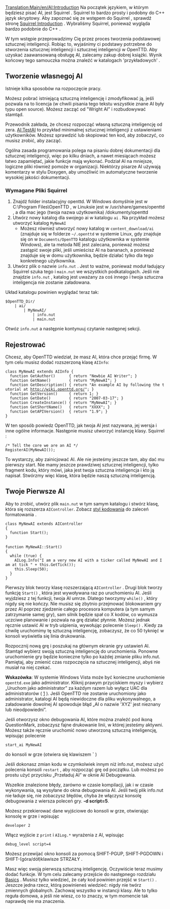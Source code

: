 [[Translation:Main/en/AI:Introduction]]<!--{{en/NoAI}}-->{{pl/NoAI}}
Na początek językiem, w którym będziesz pisać AI, jest Squirrel . Squirrel to bardzo prosty i podobny do C++ język skryptowy. Aby zapoznać się ze wstępem do Squirrel , sprawdź stronę [[Main/pl/SI:Squirrel|Squirrel Introduction]] . Wybraliśmy Squirrel, ponieważ wygląda bardzo podobnie do C++ .

W tym wstępie przeprowadzimy Cię przez proces tworzenia podstawowej sztucznej inteligencji. Robiąc to, wyjaśnimy ci podstawy potrzebne do stworzenia sztucznej inteligencji i sztucznej inteligencji w OpenTTD. Aby uzyskać zaawansowaną obsługę AI, zalecamy zakup dobrej książki. Wynik końcowy tego samouczka można znaleźć w katalogach  'przykładowych' .

==Tworzenie własnegoj AI==
Istnieje kilka sposobów na rozpoczęcie pracy.

Możesz pobrać istniejącą sztuczną inteligencję i zmodyfikować ją, jeśli pozwala na to licencja (w chwili pisania tego tekstu wszystkie znane AI były typu open source). Możesz zacząć od "Wright AI" i rozbudowywać stamtąd.

Przewodnik zakłada, że ​​chcesz rozpocząć własną sztuczną inteligencję od zera. [[Main/pl/SI:TestAI|AI:TestAI]] to przykład minimalnej sztucznej inteligencji z ustawieniami użytkowników. Możesz sprawdzić lub skopiować ten kod, aby zobaczyć, co musisz zrobić, aby zacząć. 

Ogólna zasada programowania polega na pisaniu dobrej dokumentacji dla sztucznej inteligencji, więc po kilku dniach, a nawet miesiącach możesz łatwo zapamiętać, jakie funkcje mają wykonać. Podział AI na mniejsze, logiczne pliki również pomoże w organizacji. Niektórzy pisarze AI używają komentarzy w stylu Doxygen, aby umożliwić im automatyczne tworzenie wysokiej jakości dokumentacji.

===Wymagane Pliki Squirrel ===
# Znajdź folder instalacyjny openttd. W Windows domyślnie jest w C:\Program Files\OpenTTD , w Linuksie jest w /usr/share/games/openttd , a dla mac jego (twoja nazwa użytkownika) /dokumenty/openttd
# Utwórz nowy katalog dla swojego ai w katalogu <code>ai</code> . Na przykład możesz utworzyć katalog <code>MyNewAI</code>
#* Możesz również utworzyć nowy katalog w <code>content_download/ai</code> (znajduje się w folderze  <code>~/.openttd</code> w systemie Linux, gdy znajduje się on w <code>Documents/OpenTTD</code>  katalogu użytkownika w systemie Windows), ale ta metoda NIE jest zalecana, ponieważ możesz zastąpić swoje pliki, jeśli umieścisz AI na bananach, a ponieważ znajduje się w domu użytkownika, będzie działać tylko dla tego konkretnego użytkownika.
# Utwórz plik o nazwie <code>info.nut</code> . Jest to ważne, ponieważ moduł ładujący Squirrel szuka tego i <code>main.nut</code> we wszystkich podkatalogach. Jeśli nie znajdzie <code>info.nut</code> , katalog jest uważany za coś innego i twoja sztuczna inteligencja nie zostanie załadowana.

Układ katalogu powinien wyglądać teraz tak:
<pre>
$OpenTTD_Dir/
    | ai/
        | MyNewAI/
            | info.nut 
            | main.nut
</pre>

Otwóz <code>info.nut</code> a następnie kontynuuj czytanie następnej sekcji.

==Rejestrować==

Chcesz, aby OpenTTD wiedział, że masz AI, która chce przejąć firmę. W tym celu musisz dodać rozszerzoną klasę <code>AIInfo</code>:

 class MyNewAI extends AIInfo {
   function GetAuthor()      { return "Newbie AI Writer"; }
   function GetName()        { return "MyNewAI"; }
   function GetDescription() { return "An example AI by following the tutorial at http://wiki.openttd.org/"; }
   function GetVersion()     { return 1; }
   function GetDate()        { return "2007-03-17"; }
   function CreateInstance() { return "MyNewAI"; }
   function GetShortName()   { return "XXXX"; }
   function GetAPIVersion()  { return "1.9"; }
 }

W ten sposób powiedz OpenTTD, jak twoja AI jest nazywana, jej wersja i inne ogólne informacje. Następnie musisz utworzyć instancję klasy.
Squirrel :

 /* Tell the core we are an AI */
 RegisterAI(MyNewAI());

To wystarczy, aby zainicjować AI. Ale nie jesteśmy jeszcze tam, aby dać mu pierwszy start. Nie mamy jeszcze prawdziwej sztucznej inteligencji, tylko fragment kodu, który mówi, jaka jest twoja sztuczna inteligencja i kto ją napisał. Stwórzmy więc klasę, która będzie naszą sztuczną inteligencją.

==Twoje Pierwsze AI==

Aby to zrobić, utwórz plik <code>main.nut</code> w tym samym katalogu i stwórz klasę, która się rozszerza <code>AIController</code>. Zobacz [[Main/pl/Styl kodowania|styl kodowania]] do zaleceń formatowania .

 class MyNewAI extends AIController 
 {
   function Start();
 }
 
 function MyNewAI::Start()
 {
   while (true) {
     AILog.Info("I am a very new AI with a ticker called MyNewAI and I am at tick " + this.GetTick());
     this.Sleep(50);
   }
 }

Pierwszy blok tworzy klasę rozszerzającą <code>AIController</code> . Drugi blok tworzy funkcję <code>Start()</code> , która jest wywoływana raz po uruchomieniu AI. Jeśli wyjdziesz z tej funkcji, twoja AI umrze. Dlatego tworzymy <code>while()</code> , który nigdy się nie kończy.
Nie musisz się zbytnio przejmować blokowaniem gry przez AI poprzez zjedzenie całego procesora komputera (a tym samym zatrzymanie samej gry), sam silnik będzie spał co X kodów, co wymusza uczciwe planowanie i pozwala na grę działać płynnie. Możesz jednak ręcznie ustawić AI w tryb uśpienia, wywołując polecenie <code>Sleep()</code> . Kiedy za chwilę uruchomimy tę sztuczną inteligencję, zobaczysz, że co 50 tyknięć w konsoli wyświetla się linia drukowania.

Rozpocznij nową grę i poszukaj na głównym ekranie gry ustawień AI. Stamtąd wybierz swoją sztuczną inteligencję do uruchomienia. Ponowne uruchomienie gry będzie konieczne tylko po każdej zmianie pliku info.nut. Pamiętaj, aby zmienić czas rozpoczęcia na sztucznej inteligencji, abyś nie musiał na niej czekać.

'''Wskazówka''':
W systemie Windows Vista może być konieczne uruchomienie <code>openttd.exe</code> jako administrator. Kliknij prawym przyciskiem myszy i wybierz „Uruchom jako administrator” za każdym razem lub wyłącz UAC dla administratorów ( [http://www.howtogeek.com/howto/windows-vista/disable-user-account-controluac-for-administrators-only/] ).
Jeśli OpenTTD nie zostanie uruchomiony jako administrator, katalogi AI będą niewidoczne dla pliku wykonywalnego, a załadowanie dowolnej AI spowoduje błąd „AI o nazwie 'XYZ' jest nieznany lub nieodpowiedni”.

Jeśli otworzysz okno debugowania AI, które można znaleźć pod ikoną QuestionMark, zobaczysz fajne drukowanie linii, w której jesteśmy aktywni. Możesz także ręcznie uruchomić nowo utworzoną sztuczną inteligencję, wpisując polecenie
 start_ai MyNewAI
do konsoli w grze (otwiera się klawiszem '''`''' )

Jeśli dokonasz zmian kodu w czymkolwiek innym niż info.nut, możesz użyć polecenia konsoli <code>restart</code> , aby rozpocząć grę od początku. Lub możesz po prostu użyć przycisku „Przeładuj AI” w oknie AI Debugowania.

Wszelkie znalezione błędy, zarówno w czasie kompilacji, jak i w czasie wykonywania, są wysyłane do okna debugowania AI. Jeśli twój plik info.nut nie ładuje się, nie zobaczysz błędów, chyba że włączysz konsolę debugowania z wiersza poleceń gry. '''-d script=5'''.


Możesz przekierować dane wyjściowe do konsoli w grze, otwierając konsolę w grze i wpisując
 developer 2
Włącz wyjście z <code>print</code> i <code>AILog.*</code> wyrażenia z AI, wpisując
 debug_level script=4

Możesz przewijać okno konsoli za pomocą SHIFT-PGUP, SHIFT-PGDOWN i SHIFT-(góra/dół)klawisze STRZAŁY .

Masz więc swoją pierwszą sztuczną inteligencję. Oczywiście teraz musimy dodać funkcje. W tym celu zalecamy przejście do następnego rozdziału [[Main/pl/SI:Basics|Basics]] . Musisz tylko wiedzieć, że cały kod powinien przejść w <code>Start()</code> . Jeszcze jedna rzecz, którą powinieneś wiedzieć: nigdy nie twórz zmiennych globalnych. Zachowaj wszystko w instancji klasy. Ale to tylko reguła domowa, a jeśli nie wiesz, co to znaczy, w tym momencie tak naprawdę nie ma znaczenia.